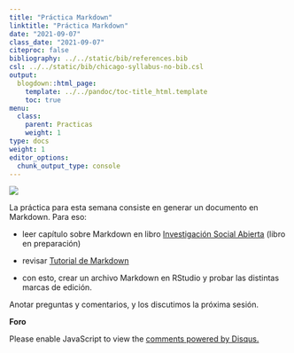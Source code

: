 ```yaml
---
title: "Práctica Markdown"
linktitle: "Práctica Markdown"
date: "2021-09-07"
class_date: "2021-09-07"
citeproc: false
bibliography: ../../static/bib/references.bib
csl: ../../static/bib/chicago-syllabus-no-bib.csl
output:
  blogdown::html_page:
    template: ../../pandoc/toc-title_html.template
    toc: true
menu:
  class:
    parent: Practicas
    weight: 1
type: docs
weight: 1
editor_options:
  chunk_output_type: console
---
```



![](https://juancarloscastillo.github.io/jc-castillo/documents/talleres-cursos/markdown-mexico/slides/Markdown-mark.png)

La práctica para esta semana consiste en generar un documento en Markdown. Para eso:


- leer capítulo sobre Markdown en libro [Investigación Social Abierta](https://juancarloscastillo.github.io/in-socabi/lenguaje-reproducible.html) (libro en preparación)

- revisar [Tutorial de Markdown](https://www.markdowntutorial.com/es/)

- con esto, crear un archivo Markdown en RStudio y probar las distintas marcas de edición.


Anotar preguntas y comentarios, y los discutimos la próxima sesión.


**Foro**


<div id="disqus_thread"></div>
<script>

/**
*  RECOMMENDED CONFIGURATION VARIABLES: EDIT AND UNCOMMENT THE SECTION BELOW TO INSERT DYNAMIC VALUES FROM YOUR PLATFORM OR CMS.
*  LEARN WHY DEFINING THESE VARIABLES IS IMPORTANT: https://disqus.com/admin/universalcode/#configuration-variables*/
/*
var disqus_config = function () {
this.page.url = PAGE_URL;  // Replace PAGE_URL with your page's canonical URL variable
this.page.identifier = PAGE_IDENTIFIER; // Replace PAGE_IDENTIFIER with your page's unique identifier variable
};
*/
(function() { // DON'T EDIT BELOW THIS LINE
var d = document, s = d.createElement('script');
s.src = 'https://cienciasocialabierta-netlify-app.disqus.com/embed.js';
s.setAttribute('data-timestamp', +new Date());
(d.head || d.body).appendChild(s);
})();
</script>
<noscript>Please enable JavaScript to view the <a href="https://disqus.com/?ref_noscript">comments powered by Disqus.</a></noscript>
